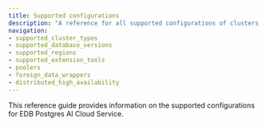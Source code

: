 ```yaml
---
title: Supported configurations
description: "A reference for all supported configurations of clusters on EDB Postgres AI Cloud Service."
navigation:
- supported_cluster_types
- supported_database_versions
- supported_regions
- supported_extension_tools
- poolers
- foreign_data_wrappers
- distributed_high_availability
---
```


This reference guide provides information on the supported configurations for EDB Postgres AI Cloud Service.

